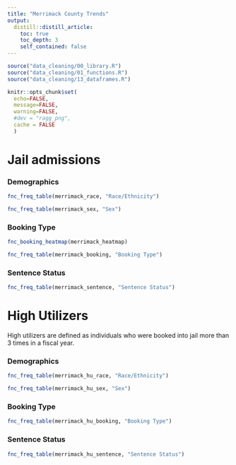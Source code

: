 ```yaml
---
title: "Merrimack County Trends"
output: 
  distill::distill_article:
    toc: true
    toc_depth: 3
    self_contained: false
---
```


```r
source("data_cleaning/00_library.R")
source("data_cleaning/01_functions.R")
source("data_cleaning/13_dataframes.R")
```

```r
knitr::opts_chunk$set(
  echo=FALSE, 
  message=FALSE, 
  warning=FALSE,
  #dev = "ragg_png",
  cache = FALSE
  )
```

# Jail admissions

### Demographics

```r
fnc_freq_table(merrimack_race, "Race/Ethnicity") 
```

```r
fnc_freq_table(merrimack_sex, "Sex")
```

### Booking Type

```r
fnc_booking_heatmap(merrimack_heatmap)
```

```r
fnc_freq_table(merrimack_booking, "Booking Type")
```

### Sentence Status

```r
fnc_freq_table(merrimack_sentence, "Sentence Status")
```

# High Utilizers

High utilizers are defined as individuals who were booked into jail more than 3 times in a fiscal year.  

### Demographics

```r
fnc_freq_table(merrimack_hu_race, "Race/Ethnicity") 
```

```r
fnc_freq_table(merrimack_hu_sex, "Sex")
```

### Booking Type

```r
fnc_freq_table(merrimack_hu_booking, "Booking Type")
```

### Sentence Status

```r
fnc_freq_table(merrimack_hu_sentence, "Sentence Status")
```
